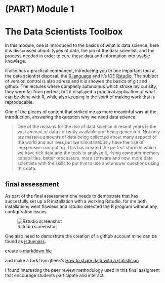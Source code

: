 #  (PART) Module 1{-}  

# The Data Scientists Toolbox 


In this module, one is introduced to the basics of what is data science, here it is disscussed about: types of data, the job of the data scientist, and the process needed in order to cure these data and information into usable knowlege.

It also has a practical component, introducing you to one important tool at the data scientist disposal, the [R language](www.r-project.org) and it's IDE [Rstudio](rstudio.com). The subject of version control is also adress and it is showen the basics of git and github. The lectures where completly autonomus which stroke my curisity, they were far from perfect, but it displayed a practical application of what can be done with R, while also keeping in the spirit of making work that is reproducable. 


One of the pieces of content that striked me as more meaninful was at the introduction, answering the question why we need data science: 

> One of the reasons for the rise of data science in recent years is the vast amount of data currently available and being generated. Not only are massive amounts of data being collected about many aspects of the world and our lives,but we simultaneously have the rise of inexpensive computing. This has created the perfect storm in which we have rich data and the tools to analyze it, rising computer memory capabilities, better processors, more software and now, more data scientists with the skills to put this to use and answer questions using this data. 




## final assessment

As part of the final assessment one needs to demostrate that has succesfully set up a  R installation with a working Rstudio. for me both installations went flawless and rstudio detected the R program without any configuration issues. 

![Rstudio screenshot](https://raw.githubusercontent.com/jsduenass/datasciencecoursera/master/media/images/Rstudio_screenshot.png)





One also need to demostrate the creation of a github account mine can be found as [jsduenass](https://github.com/jsduenass/). 

create a [markdown file](https://github.com/jsduenass/datasciencecoursera/blob/master/HelloWorld.md)

and make a fork from jtleek's  [How to share data with a statistician](https://github.com/jsduenass/datasharing)


I found interesting the peer review methodology used in this final assigment that encourage students participate and interact. 